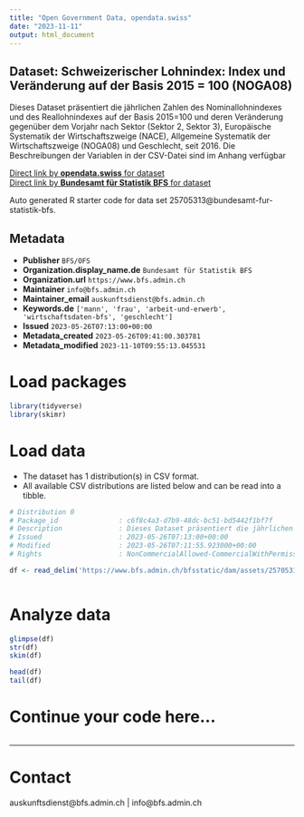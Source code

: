 ```yaml
---
title: "Open Government Data, opendata.swiss"
date: "2023-11-11"
output: html_document
---
```


## Dataset: Schweizerischer Lohnindex: Index und Veränderung auf der Basis 2015 = 100 (NOGA08)

Dieses Dataset präsentiert die jährlichen Zahlen des Nominallohnindexes und des Reallohnindexes auf der Basis 2015=100 und deren Veränderung gegenüber dem Vorjahr nach Sektor (Sektor 2, Sektor 3), Europäische Systematik der Wirtschaftszweige (NACE), Allgemeine Systematik der Wirtschaftszweige (NOGA08) und Geschlecht, seit 2016. Die Beschreibungen der Variablen in der CSV-Datei sind im Anhang verfügbar

[Direct link by **opendata.swiss** for dataset](https://opendata.swiss/de/dataset/schweizerischer-lohnindex-index-und-veranderung-auf-der-basis-2015-100-noga081)<br>
[Direct link by **Bundesamt für Statistik BFS** for dataset](https://www.bfs.admin.ch/asset/de/ts-x-03.04.03.00.05)

Auto generated R starter code for data set 25705313@bundesamt-fur-statistik-bfs.

## Metadata

- **Publisher** `BFS/OFS`
- **Organization.display_name.de** `Bundesamt für Statistik BFS`
- **Organization.url** `https://www.bfs.admin.ch`
- **Maintainer** `info@bfs.admin.ch`
- **Maintainer_email** `auskunftsdienst@bfs.admin.ch`
- **Keywords.de** `['mann', 'frau', 'arbeit-und-erwerb', 'wirtschaftsdaten-bfs', 'geschlecht']`
- **Issued** `2023-05-26T07:13:00+00:00`
- **Metadata_created** `2023-05-26T09:41:00.303781`
- **Metadata_modified** `2023-11-10T09:55:13.045531`


# Load packages

```r

library(tidyverse)
library(skimr)

```

# Load data

-   The dataset has 1 distribution(s) in CSV format.
-   All available CSV distributions are listed below and can be read into a tibble.

```r

# Distribution 0
# Package_id               : c6f8c4a3-d7b9-48dc-bc51-bd5442f1bf7f
# Description              : Dieses Dataset präsentiert die jährlichen Zahlen des Nominallohnindexes und des Reallohnindexes auf der Basis 2015=100 und deren Veränderung gegenüber dem Vorjahr nach Sektor (Sektor 2, Sektor 3), Europäische Systematik der Wirtschaftszweige (NACE), Allgemeine Systematik der Wirtschaftszweige (NOGA08) und Geschlecht, seit 2016. Die Beschreibungen der Variablen in der CSV-Datei sind im Anhang verfügbar
# Issued                   : 2023-05-26T07:13:00+00:00
# Modified                 : 2023-05-26T07:11:55.923000+00:00
# Rights                   : NonCommercialAllowed-CommercialWithPermission-ReferenceRequired

df <- read_delim('https://www.bfs.admin.ch/bfsstatic/dam/assets/25705316/master')



```

# Analyze data

```r

glimpse(df)
str(df)
skim(df)

head(df)
tail(df)

```

# Continue your code here...

```r

```

------------------------------------------------------------------------

# Contact

auskunftsdienst@bfs.admin.ch | info@bfs.admin.ch
